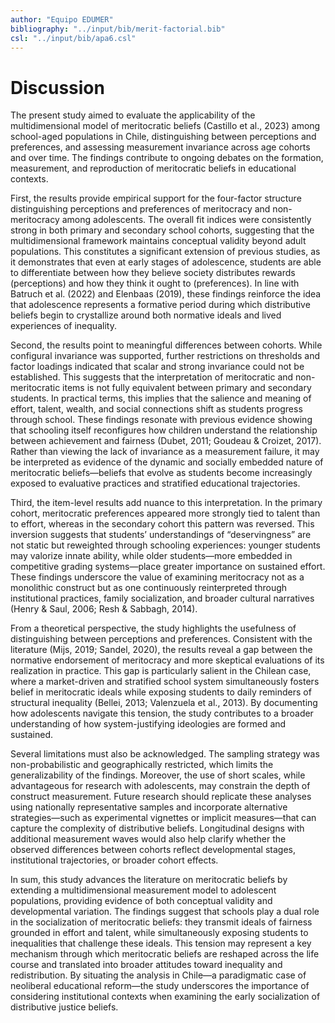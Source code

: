 ```yaml
---
author: "Equipo EDUMER"
bibliography: "../input/bib/merit-factorial.bib"
csl: "../input/bib/apa6.csl"
---
```


# Discussion

The present study aimed to evaluate the applicability of the multidimensional model of meritocratic beliefs (Castillo et al., 2023) among school-aged populations in Chile, distinguishing between perceptions and preferences, and assessing measurement invariance across age cohorts and over time. The findings contribute to ongoing debates on the formation, measurement, and reproduction of meritocratic beliefs in educational contexts.

First, the results provide empirical support for the four-factor structure distinguishing perceptions and preferences of meritocracy and non-meritocracy among adolescents. The overall fit indices were consistently strong in both primary and secondary school cohorts, suggesting that the multidimensional framework maintains conceptual validity beyond adult populations. This constitutes a significant extension of previous studies, as it demonstrates that even at early stages of adolescence, students are able to differentiate between how they believe society distributes rewards (perceptions) and how they think it ought to (preferences). In line with Batruch et al. (2022) and Elenbaas (2019), these findings reinforce the idea that adolescence represents a formative period during which distributive beliefs begin to crystallize around both normative ideals and lived experiences of inequality.

Second, the results point to meaningful differences between cohorts. While configural invariance was supported, further restrictions on thresholds and factor loadings indicated that scalar and strong invariance could not be established. This suggests that the interpretation of meritocratic and non-meritocratic items is not fully equivalent between primary and secondary students. In practical terms, this implies that the salience and meaning of effort, talent, wealth, and social connections shift as students progress through school. These findings resonate with previous evidence showing that schooling itself reconfigures how children understand the relationship between achievement and fairness (Dubet, 2011; Goudeau & Croizet, 2017). Rather than viewing the lack of invariance as a measurement failure, it may be interpreted as evidence of the dynamic and socially embedded nature of meritocratic beliefs—beliefs that evolve as students become increasingly exposed to evaluative practices and stratified educational trajectories.

Third, the item-level results add nuance to this interpretation. In the primary cohort, meritocratic preferences appeared more strongly tied to talent than to effort, whereas in the secondary cohort this pattern was reversed. This inversion suggests that students’ understandings of “deservingness” are not static but reweighted through schooling experiences: younger students may valorize innate ability, while older students—more embedded in competitive grading systems—place greater importance on sustained effort. These findings underscore the value of examining meritocracy not as a monolithic construct but as one continuously reinterpreted through institutional practices, family socialization, and broader cultural narratives (Henry & Saul, 2006; Resh & Sabbagh, 2014).

From a theoretical perspective, the study highlights the usefulness of distinguishing between perceptions and preferences. Consistent with the literature (Mijs, 2019; Sandel, 2020), the results reveal a gap between the normative endorsement of meritocracy and more skeptical evaluations of its realization in practice. This gap is particularly salient in the Chilean case, where a market-driven and stratified school system simultaneously fosters belief in meritocratic ideals while exposing students to daily reminders of structural inequality (Bellei, 2013; Valenzuela et al., 2013). By documenting how adolescents navigate this tension, the study contributes to a broader understanding of how system-justifying ideologies are formed and sustained.

Several limitations must also be acknowledged. The sampling strategy was non-probabilistic and geographically restricted, which limits the generalizability of the findings. Moreover, the use of short scales, while advantageous for research with adolescents, may constrain the depth of construct measurement. Future research should replicate these analyses using nationally representative samples and incorporate alternative strategies—such as experimental vignettes or implicit measures—that can capture the complexity of distributive beliefs. Longitudinal designs with additional measurement waves would also help clarify whether the observed differences between cohorts reflect developmental stages, institutional trajectories, or broader cohort effects.

In sum, this study advances the literature on meritocratic beliefs by extending a multidimensional measurement model to adolescent populations, providing evidence of both conceptual validity and developmental variation. The findings suggest that schools play a dual role in the socialization of meritocratic beliefs: they transmit ideals of fairness grounded in effort and talent, while simultaneously exposing students to inequalities that challenge these ideals. This tension may represent a key mechanism through which meritocratic beliefs are reshaped across the life course and translated into broader attitudes toward inequality and redistribution. By situating the analysis in Chile—a paradigmatic case of neoliberal educational reform—the study underscores the importance of considering institutional contexts when examining the early socialization of distributive justice beliefs.